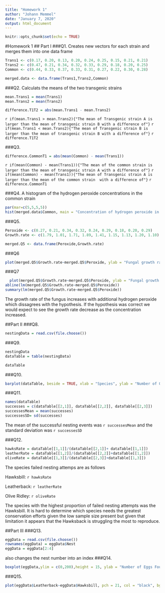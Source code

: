 ---
title: "Homework 1"
author: "Johann Memmel"
date: "January 7, 2020"
output: html_document
---

```{r setup, include=FALSE}
knitr::opts_chunk$set(echo = TRUE)
```

#Homework 1
## Part I
###Q1.
Creates new vectors for each strain and merges them into one data frame

```{r}

Trans1 <- c(0.17, 0.20, 0.13, 0.20, 0.24, 0.25, 0.15, 0.21, 0.21)
Trans2 <- c(0.47, 0.21, 0.34, 0.32, 0.33, 0.29, 0.18, 0.20, 0.25)
Common <- c(0.44, 0.33, 0.37, 0.33, 0.31, 0.27, 0.22, 0.30, 0.28)

merged.data <- data.frame(Trans1,Trans2,Common)

```

###Q2. 
Calculats the means of the two transgenic strains

```{r}
mean.Trans1 = mean(Trans1)
mean.Trans2 = mean(Trans2)

difference.T1T2 = abs(mean.Trans1 - mean.Trans2)

```


`r if(mean.Trans1 > mean.Trans2){"The mean of Transgenic strain A is larger than the mean of transgenic strain B with a difference of"}` 
`r if(mean.Trans1 < mean.Trans2){"The mean of Transgenic strain B is larger than the mean of transgenic strain B with a difference of"}`
`r difference.T1T2`



###Q3.
```{r}
difference.CommonT1 = abs(mean(Common) - mean(Trans1))

```

`r if(mean(Common) - mean(Trans1)){"The mean of the common strain is larger than the mean of transgenic strain A with a difference of"}` 
`r if(mean(Common) - mean(Trans1)){"The mean of Transgenic strain A is larger than the mean of the common strain  with a difference of"}`
`r difference.CommonT1`

###Q4.
A histogram of the hydrogen peroxide concentrations in the common strain

```{r}
par(mar=c(5,5,5,5))
hist(merged.data$Common, main = "Concentration of hydrogen peroxide in the common strain", ylab = "Frequency", xlab = "Concentration of hydrogen peroxide (umoles/g)", col = "blue", cex.main = .85 )

```


###Q5.
```{r}
Peroxide <- c(0.27, 0.21, 0.34, 0.32, 0.24, 0.29, 0.18, 0.20, 0.29)
Growth.rate <- c(1.79, 1.01, 1.71, 1.89, 1.41, 1.15, 1.13, 1.20, 1.10)

merged.Q5 <- data.frame(Peroxide,Growth.rate)

```

###Q6
```{r}

plot(merged.Q5$Growth.rate~merged.Q5$Peroxide, ylab = "Fungal growth rate (cm/day)", xlab = "Hydrogen peroxide concentration (umoles/g)", cex.lab = .8, col = "blue")
```

###Q7
```{r}
  plot(merged.Q5$Growth.rate~merged.Q5$Peroxide, ylab = "Fungal growth rate (cm/day)", xlab = "Hydrogen peroxide concentration (umoles/g)", cex.lab = .8, col = "blue")
abline(lm(merged.Q5$Growth.rate~merged.Q5$Peroxide))
summary(lm(merged.Q5$Growth.rate~merged.Q5$Peroxide))
```

The growth rate of the fungus increases with additional hydrogen peroxide which dissagrees with the hypothesis. If the hypothesis was correct we would expect to see the growth rate decrease as the concentration increased.


##Part II
###Q8.
```{r}
nestingData = read.csv(file.choose())
```

###Q9.

```{r}
nestingData
dataTable = table(nestingData)

dataTable

```
###Q10.
```{r}
barplot(dataTable, beside = TRUE, xlab = "Species", ylab = "Number of Occurances", col = c("red", "green"))

```


###Q11.
```{r}
names(dataTable)
successes = c(dataTable[[2,1]], dataTable[[2,2]], dataTable[[2,3]])
successesMean = mean(successes)
successesSD= sd(successes)

```
The mean of the successful nesting events was `r successesMean` and the standard deviation was `r successesSD`



###Q12.
```{r}
hawksRate = dataTable[[1,1]]/(dataTable[[2,1]]+ dataTable[[1,1]])
leatherRate = dataTable[[1,2]]/(dataTable[[2,2]]+dataTable[[1,2]])
oliveRate = dataTable[[1,3]]/(dataTable[[2,3]]+dataTable[[1,3]])


```


The species failed nesting attemps are as follows

Hawksbill: `r hawksRate`

Leatherback: `r leatherRate`

Olive Ridley: `r oliveRate`

The species with the highest proportion of failed nesting attempts was the Hawksbill. It is hard to determine which species needs the greatest conservation efforts given the low sample size present but given that limitation it appears that the Hawksback is struggling the most to reproduce.








##Part III
###Q13.
```{r}
eggData = read.csv(file.choose())
rownames(eggData) = eggData$Nest
eggData = eggData[2:4]
```
also changes the nest number into an index
###Q14.
```{r}

boxplot(eggData,ylim = c(0,200),height = 15, ylab = "Number of Eggs Found in Each Nest", xlab = "Species", col = "cyan", names=c("Olive Ridley", "Hawksbill","Leatherback"), cex = .9)

```


###Q15.
```{r}
plot(eggData$Leatherback~eggData$Hawksbill, pch = 21, col = "black", bg= "cyan" , xlab = "Number of Hawksbill Turtle eggs", ylab = "Number of Leatherback Turtle eggs")

```





